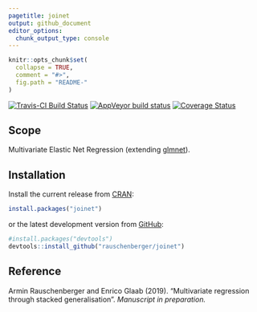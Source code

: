 ```yaml
---
pagetitle: joinet
output: github_document
editor_options: 
  chunk_output_type: console
---
```


<!-- Modify xxx.Rmd, not xxx.md! -->

```r
knitr::opts_chunk$set(
  collapse = TRUE,
  comment = "#>",
  fig.path = "README-"
)
```

[![Travis-CI Build Status](https://travis-ci.org/rauschenberger/joinet.svg)](https://travis-ci.org/rauschenberger/joinet)
[![AppVeyor build status](https://ci.appveyor.com/api/projects/status/github/rauschenberger/joinet?svg=true)](https://ci.appveyor.com/project/rauschenberger/joinet)
[![Coverage Status](https://codecov.io/github/rauschenberger/joinet/coverage.svg?branch=master)](https://codecov.io/github/rauschenberger/joinet)

## Scope

Multivariate Elastic Net Regression (extending [glmnet](https://CRAN.R-project.org/package=glmnet)).

## Installation

Install the current release from [CRAN](https://CRAN.R-project.org/package=joinet):

```r
install.packages("joinet")
```

or the latest development version from [GitHub](https://github.com/rauschenberger/joinet):

```r
#install.packages("devtools")
devtools::install_github("rauschenberger/joinet")
```

## Reference

Armin Rauschenberger and Enrico Glaab (2019).
"Multivariate regression through stacked generalisation".
*Manuscript in preparation.*
